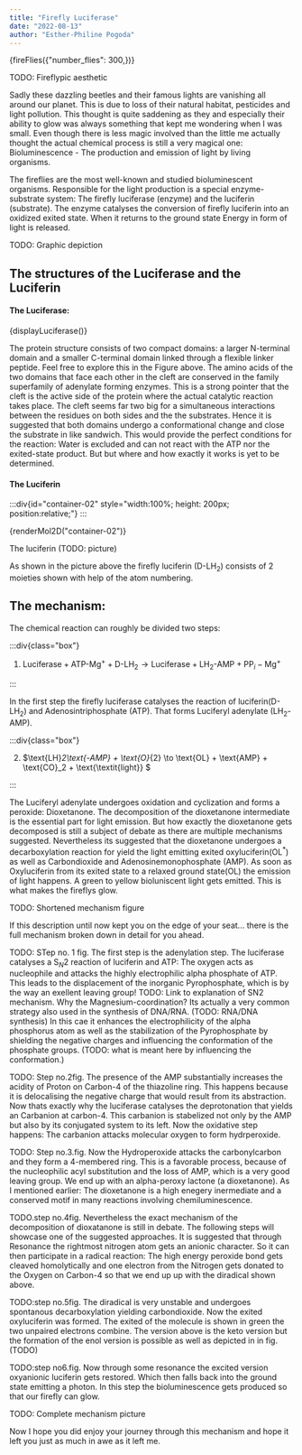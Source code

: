```yaml
---
title: "Firefly Luciferase"
date: "2022-08-13"
author: "Esther-Philine Pogoda"
---
```


{fireFlies({"number_flies": 300,})}

TODO: Fireflypic aesthetic

Sadly these dazzling beetles and their famous lights are vanishing all around our planet.
This is due to loss of their natural habitat, pesticides and light pollution. This thought is quite saddening as they and especially their ability to glow was always something that kept me wondering when I was small.
Even though there is less magic involved than the little me actually thought the actual chemical process is still a very magical one:
Bioluminescence - The production and emission of light by living organisms.

The fireflies are the most well-known and studied bioluminescent organisms. Responsible for the light production is a special enzyme-substrate system: The firefly luciferase (enzyme) and the luciferin (substrate).
The enzyme catalyses the conversion of firefly luciferin into an oxidized exited state. When it returns to the ground state Energy in form of light is released.

TODO: Graphic depiction

<div
  id="container-01"
  className={"mol-container"}
  style={{
    width: "100%",
    height: "600px",
    position: "relative",
  }}
></div>

## The structures of the Luciferase and the Luciferin

#### The Luciferase:

{displayLuciferase()}

The protein structure consists of two compact domains: a larger N-terminal domain and a smaller C-terminal domain linked through a flexible linker peptide. Feel free to explore this in the Figure above.
The amino acids of the two domains that face each other in the cleft are conserved in the family superfamily of adenylate forming enzymes.
This is a strong pointer that the cleft is the active side of the protein where the actual catalytic reaction takes place. The cleft seems far two big for a simultaneous interactions between the residues on both sides and the the substrates.
Hence it is suggested that both domains undergo a conformational change and close the substrate in like sandwich.
This would provide the perfect conditions for the reaction: Water is excluded and can not react with the ATP nor the exited-state product.
But but where and how exactly it works is yet to be determined.

#### The Luciferin

:::div{id="container-02" style="width:100%; height: 200px; position:relative;"}
:::

<script src="/kekule.min.js"></script>

{renderMol2D("container-02")}

The luciferin (TODO: picture)

As shown in the picture above the firefly luciferin (D-LH$_2$) consists of 2 moieties shown with help of the atom numbering.

## The mechanism:

The chemical reaction can roughly be divided two steps:

:::div{class="box"}

1. $\text{Luciferase} + \text{ATP-Mg}^+ + \text{D-LH}_2 \to \text{Luciferase} + \text{LH}_2\text{-AMP} + \text{PP}_i-\text{Mg}^+$

:::

In the first step the firefly luciferase catalyses the reaction of luciferin(D-LH$_2$) and Adenosintriphosphate (ATP). That forms Luciferyl adenylate (LH$_2$-AMP).

:::div{class="box"}

2. $\text{LH}_2\text{-AMP} + \text{O}_{2} \to \text{OL} + \text{AMP} + \text{CO}_2 + \text{\textit{light}} $

:::

The Luciferyl adenylate undergoes oxidation and cyclization and forms a peroxide: Dioxetanone. The decomposition of the dioxetanone intermediate is the essential part for light emission.
But how exactly the dioxetanone gets decomposed is still a subject of debate as there are multiple mechanisms suggested. Nevertheless its suggested
that the dioxetanone undergoes a decarboxylation reaction for yield the light emitting exited oxyluciferin(OL$^*$) as well as Carbondioxide and Adenosinemonophosphate (AMP).
As soon as Oxyluciferin from its exited state to a relaxed ground state(OL) the emission of light happens.
A green to yellow bioluniscent light gets emitted. This is what makes the fireflys glow.

TODO: Shortened mechanism figure

If this description until now kept you on the edge of your seat... there is the full mechanism broken down in detail for you ahead. 

TODO: STep no. 1 fig.
The first step is the adenylation step. The luciferase catalyses a S$_N$2 reaction of luciferin and ATP: The oxygen acts as nucleophile and 
attacks the highly electrophilic alpha phosphate of ATP. This leads to the displacement of the inorganic Pyrophosphate, which is by the way an exellent leaving group!
TODO: Link to explanation of SN2 mechanism.
Why the Magnesium-coordination?
Its actually a very common strategy also used in the synthesis of DNA/RNA. (TODO: RNA/DNA synthesis)
In this cae it enhances the electrophilicity of the alpha phosphorus atom as well as the stabilization of the Pyrophosphate by shielding the negative charges and
influencing the conformation of the phosphate groups. (TODO: what is meant here by influencing the conformation.)

TODO: Step no.2fig.
The presence of the AMP substantially increases the acidity of Proton on Carbon-4 of the thiazoline ring. 
This happens because it is delocalising the negative charge that would result from its abstraction.
Now thats exactly why the luciferase catalyses the deprotonation that yields an Carbanion at carbon-4. This carbanion is stabelized not only by the AMP but also by
its conjugated system to its left.
Now the oxidative step happens: The carbanion attacks molecular oxygen to form hydrperoxide. 


TODO: Step no.3.fig.
Now the Hydroperoxide attacks the carbonylcarbon and they form a 4-membered ring. This is a favorable process, because of the nucleophilic acyl substitution and the 
loss of AMP, which is a very good leaving group. We end up with an alpha-peroxy lactone (a dioxetanone). As I mentioned earlier: The dioxetanone is a high enegery inermediate and a conserved motif
in many reactions involving chemiluminescence.

TODO.step no.4fig.
Nevertheless the exact mechanism of the decomposition of dioxatanone is still in debate. The following steps will showcase one of the suggested approaches.
It is suggested that through Resonance the rightmost nitrogen atom gets an anionic character. So it can then participate in a radical reaction: 
The high energy peroxide bond gets cleaved homolytically and one electron from the Nitrogen gets donated to the Oxygen on Carbon-4 so that we end up up with the diradical shown above.
   

TODO:step no.5fig.
The diradical is very unstable and undergoes spontanous decarboxylation yielding carbondioxide. Now the exited oxyluciferin was formed. The exited of the molecule is shown in green
the two unpaired electrons combine. The version above is the keto version but the formation of the enol version is possible as well as depicted in in fig. (TODO)

TODO:step no6.fig.
Now through some resonance the excited version oxyanionic luciferin gets restored. Which then falls back into the ground state emitting a photon.
In this  step the bioluminescence gets produced so that our firefly can glow.


TODO: Complete mechanism picture

Now I hope you did enjoy your journey through this mechanism and hope it left you just as much in awe as it left me. 

